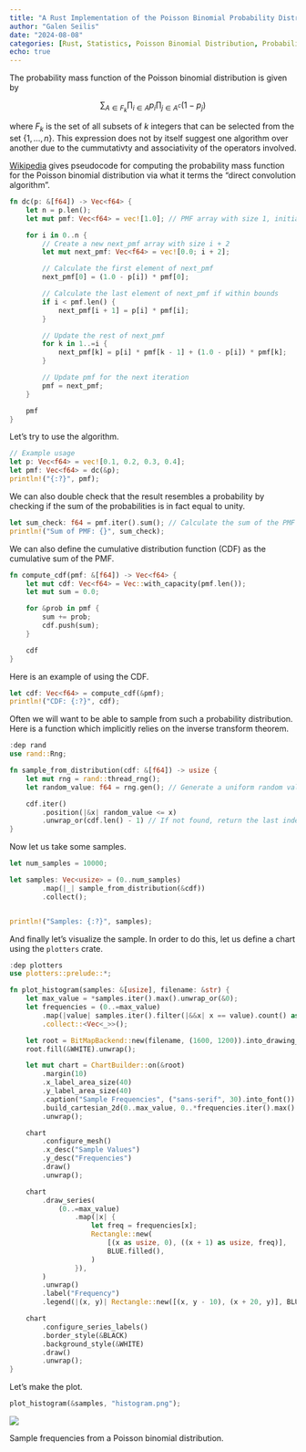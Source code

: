 ```yaml
---
title: "A Rust Implementation of the Poisson Binomial Probability Distribution"
author: "Galen Seilis"
date: "2024-08-08"
categories: [Rust, Statistics, Poisson Binomial Distribution, Probability Mass Function, Cumulative Distribution Function]
echo: true
---
```


The probability mass function of the Poisson binomial distribution is given by

$$\sum_{A \in F_k} \prod_{i \in A} p_i \prod_{j \in A^c} (1 - p_j)$$

where $F_k$ is the set of all subsets of $k$ integers that can be selected from the set $\{ 1, \ldots, n \}$. This expression does not by itself suggest one algorithm over another due to the cummutativty and associativity of the operators involved.

[Wikipedia](https://en.wikipedia.org/wiki/Poisson_binomial_distribution#Probability_Mass_Function) gives pseudocode for computing the probability mass function for the Poisson binomial distribution via what it terms the "direct convolution algorithm".


```rust

fn dc(p: &[f64]) -> Vec<f64> {
    let n = p.len();
    let mut pmf: Vec<f64> = vec![1.0]; // PMF array with size 1, initialized to 1

    for i in 0..n {
        // Create a new next_pmf array with size i + 2
        let mut next_pmf: Vec<f64> = vec![0.0; i + 2]; 

        // Calculate the first element of next_pmf
        next_pmf[0] = (1.0 - p[i]) * pmf[0];

        // Calculate the last element of next_pmf if within bounds
        if i < pmf.len() {
            next_pmf[i + 1] = p[i] * pmf[i];
        }

        // Update the rest of next_pmf
        for k in 1..=i {
            next_pmf[k] = p[i] * pmf[k - 1] + (1.0 - p[i]) * pmf[k];
        }

        // Update pmf for the next iteration
        pmf = next_pmf;
    }

    pmf
}

```

Let's try to use the algorithm.

```rust
// Example usage
let p: Vec<f64> = vec![0.1, 0.2, 0.3, 0.4];
let pmf: Vec<f64> = dc(&p);
println!("{:?}", pmf);

```

We can also double check that the result resembles a probability by checking if the sum of the probabilities is in fact equal to unity.

```rust
let sum_check: f64 = pmf.iter().sum(); // Calculate the sum of the PMF values
println!("Sum of PMF: {}", sum_check);
```

We can also define the cumulative distribution function (CDF) as the cumulative sum of the PMF.

```rust
fn compute_cdf(pmf: &[f64]) -> Vec<f64> {
    let mut cdf: Vec<f64> = Vec::with_capacity(pmf.len());
    let mut sum = 0.0;

    for &prob in pmf {
        sum += prob;
        cdf.push(sum);
    }

    cdf
}
```

Here is an example of using the CDF.

```rust
let cdf: Vec<f64> = compute_cdf(&pmf);
println!("CDF: {:?}", cdf);
```

Often we will want to be able to sample from such a probability distribution. Here is a function which implicitly relies on the inverse transform theorem.

```rust
:dep rand
use rand::Rng;

fn sample_from_distribution(cdf: &[f64]) -> usize {
    let mut rng = rand::thread_rng();
    let random_value: f64 = rng.gen(); // Generate a uniform random value between 0 and 1

    cdf.iter()
        .position(|&x| random_value <= x)
        .unwrap_or(cdf.len() - 1) // If not found, return the last index
}
```

Now let us take some samples.

```rust
let num_samples = 10000;

let samples: Vec<usize> = (0..num_samples)
        .map(|_| sample_from_distribution(&cdf))
        .collect();


println!("Samples: {:?}", samples);
```

And finally let's visualize the sample. In order to do this, let us define a chart using the `plotters` crate.

```rust
:dep plotters
use plotters::prelude::*;

fn plot_histogram(samples: &[usize], filename: &str) {
    let max_value = *samples.iter().max().unwrap_or(&0);
    let frequencies = (0..=max_value)
        .map(|value| samples.iter().filter(|&&x| x == value).count() as u32)
        .collect::<Vec<_>>();

    let root = BitMapBackend::new(filename, (1600, 1200)).into_drawing_area();
    root.fill(&WHITE).unwrap();

    let mut chart = ChartBuilder::on(&root)
        .margin(10)
        .x_label_area_size(40)
        .y_label_area_size(40)
        .caption("Sample Frequencies", ("sans-serif", 30).into_font())
        .build_cartesian_2d(0..max_value, 0..*frequencies.iter().max().unwrap_or(&0))
        .unwrap();

    chart
        .configure_mesh()
        .x_desc("Sample Values")
        .y_desc("Frequencies")
        .draw()
        .unwrap();

    chart
        .draw_series(
            (0..=max_value)
                .map(|x| {
                    let freq = frequencies[x];
                    Rectangle::new(
                        [(x as usize, 0), ((x + 1) as usize, freq)],
                        BLUE.filled(),
                    )
                }),
        )
        .unwrap()
        .label("Frequency")
        .legend(|(x, y)| Rectangle::new([(x, y - 10), (x + 20, y)], BLUE.filled()));

    chart
        .configure_series_labels()
        .border_style(&BLACK)
        .background_style(&WHITE)
        .draw()
        .unwrap();
}
```

Let's make the plot.

```rust
plot_histogram(&samples, "histogram.png");
```

::: {#fig-histogram}
![](histogram.png)

Sample frequencies from a Poisson binomial distribution.
:::

